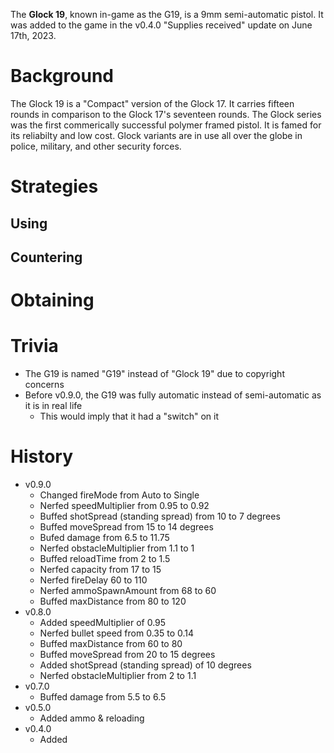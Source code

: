 The **Glock 19**, known in-game as the G19, is a 9mm semi-automatic pistol. It was added to the game in the v0.4.0 "Supplies received" update on June 17th, 2023.

# Background
The Glock 19 is a "Compact" version of the Glock 17. It carries fifteen rounds in comparison to the Glock 17's seventeen rounds. The Glock series was the first commerically successful polymer framed pistol. It is famed for its reliabilty and low cost. Glock variants are in use all over the globe in police, military, and other security forces.

# Strategies 
## Using

## Countering

# Obtaining

# Trivia
- The G19 is named "G19" instead of "Glock 19" due to copyright concerns
- Before v0.9.0, the G19 was fully automatic instead of semi-automatic as it is in real life
  - This would imply that it had a "switch" on it

# History
- v0.9.0
  - Changed fireMode from Auto to Single
  - Nerfed speedMultiplier from 0.95 to 0.92
  - Buffed shotSpread (standing spread) from 10 to 7 degrees
  - Buffed moveSpread from 15 to 14 degrees
  - Bufed damage from 6.5 to 11.75
  - Nerfed obstacleMultiplier from 1.1 to 1
  - Buffed reloadTime from 2 to 1.5
  - Nerfed capacity from 17 to 15
  - Nerfed fireDelay 60 to 110
  - Nerfed ammoSpawnAmount from 68 to 60
  - Buffed maxDistance from 80 to 120
- v0.8.0
  - Added speedMultiplier of 0.95
  - Nerfed bullet speed from 0.35 to 0.14
  - Buffed maxDistance from 60 to 80
  - Buffed moveSpread from 20 to 15 degrees
  - Added shotSpread (standing spread) of 10 degrees
  - Nerfed obstacleMultiplier from 2 to 1.1
- v0.7.0
  - Buffed damage from 5.5 to 6.5
- v0.5.0
  - Added ammo & reloading
- v0.4.0
  - Added
